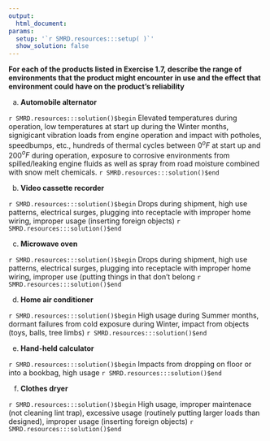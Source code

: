 ```yaml
---
output:
  html_document:
params:
  setup: '`r SMRD.resources:::setup( )`'
  show_solution: false
---
```


__For each of the products listed in Exercise 1.7, describe the range of environments that the product might encounter in use and the effect that environment could have on the product's reliability__

a. __Automobile alternator__ 

`r SMRD.resources:::solution()$begin`
Elevated temperatures during operation, low temperatures at start up during the Winter months, signigicant vibration loads from engine operation and impact with potholes, speedbumps, etc., hundreds of thermal cycles between 0$^o F$ at start up and 200$^o F$ during operation, exposure to corrosive environments from spilled/leaking engine fluids as well as spray from road moisture combined with snow melt chemicals.
`r SMRD.resources:::solution()$end`

b. __Video cassette recorder__ 

`r SMRD.resources:::solution()$begin`
Drops during shipment, high use patterns, electrical surges, plugging into receptacle with improper home wiring, improper usage (inserting foreign objects)
`r SMRD.resources:::solution()$end`

c. __Microwave oven__

`r SMRD.resources:::solution()$begin`
Drops during shipment, high use patterns, electrical surges, plugging into receptacle with improper home wiring, improper use (putting things in that don't belong
`r SMRD.resources:::solution()$end`

d. __Home air conditioner__

`r SMRD.resources:::solution()$begin`
High usage during Summer months, dormant failures from cold exposure during Winter, impact from objects (toys, balls, tree limbs)
`r SMRD.resources:::solution()$end`

e. __Hand-held calculator__

`r SMRD.resources:::solution()$begin`
Impacts from dropping on floor or into a bookbag, high usage
`r SMRD.resources:::solution()$end`

f. __Clothes dryer__

`r SMRD.resources:::solution()$begin`
High usage, improper maintenace (not cleaning lint trap), excessive usage (routinely putting larger loads than designed), improper usage (inserting foreign objects) 
`r SMRD.resources:::solution()$end`
